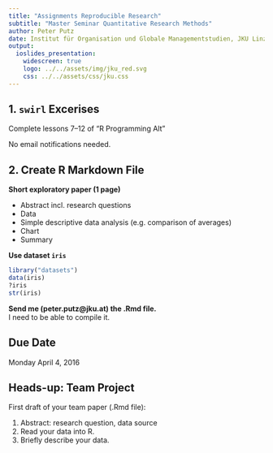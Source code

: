 ```yaml
---
title: "Assignments Reproducible Research"
subtitle: "Master Seminar Quantitative Research Methods"
author: Peter Putz
date: Institut für Organisation und Globale Managementstudien, JKU Linz
output: 
  ioslides_presentation:
    widescreen: true
    logo: ../../assets/img/jku_red.svg
    css: ../../assets/css/jku.css
---
```



<style>
table.rmdtable th {
  color: white;
  font-size: 18px;
  background: -webkit-gradient(linear, 50% 0%, 50% 100%, color-stop(40%, #1e786d), color-stop(80%, #144f48)) no-repeat;
  background: -webkit-linear-gradient(top, #1e786d 40%, #144f48 80%) no-repeat;
  background: -moz-linear-gradient(top, #1e786d 40%, #144f48 80%) no-repeat;
  background: -o-linear-gradient(top, #1e786d 40%, #144f48 80%) no-repeat;
  background: linear-gradient(top, #1e786d 40%, #144f48 80%) no-repeat;
}
</style>


## 1. `swirl` Excerises

Complete lessons 7--12 of "R Programming Alt"

No email notifications needed.



## 2. Create R Markdown File {.smaller}

**Short exploratory paper (1 page)**

- Abstract incl. research questions
- Data
- Simple descriptive data analysis (e.g. comparison of averages)
- Chart
- Summary

**Use dataset `iris`**

```r
library("datasets")
data(iris)
?iris
str(iris)
```

**Send me (peter.putz@jku.at) the .Rmd file.**  
I need to be able to compile it.


## Due Date

Monday April 4, 2016



## Heads-up: Team Project

First draft of your team paper (.Rmd file):

1. Abstract: research question, data source
2. Read your data into R.
3. Briefly describe your data.
